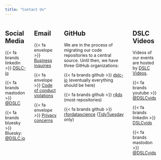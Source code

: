 ```yaml
---
title: "Contact Us"
---
```


:::: columns
::: column
## Social Media

{{< fa brands linkedin >}} [DSLC-io](https://www.linkedin.com/company/dslc-io)

{{< fa brands mastodon >}} [@DSLC](https://fosstodon.org/@DSLC)

{{< fa brands bluesky >}} Bluesky: [@DSLC.io](http://bsky.app/profile/dslc.io)
:::

::: column
## Email

{{< fa envelope >}} [Business inquiries](mailto::jon@DSLC.io)

{{< fa envelope >}} [Code of conduct violations](mailto::conduct@DSLC.io)

{{< fa envelope >}} [Privacy concerns](mailto::privacy@DSLC.io)

:::

::: column
## GitHub

We are in the process of migrating our code repositories to a central source.
Until then, we have three GitHub organizations:

{{< fa brands github >}} [dslc-io](https://github.com/dslc-io) (eventually everything should be here)

{{< fa brands github >}} [r4ds](https://github.com/r4ds) (most repositories)

{{< fa brands github >}} [rfordatascience](https://github.com/rfordatascience) ([TidyTuesday](https://tidytues.day) only)
:::

::: column
## DSLC Videos

Videos of our events are hosted by [DSLC Videos](https://DSLC.video).

{{< fa brands youtube >}} [@DSLCvids](https://DSLC.video)

{{< fa brands linkedin >}} [DSLCvids](https://www.linkedin.com/company/dslcvids)

{{< fa brands mastodon >}} [@DSLCvids](https://fosstodon.org/@DSLCvids)
:::
::::
